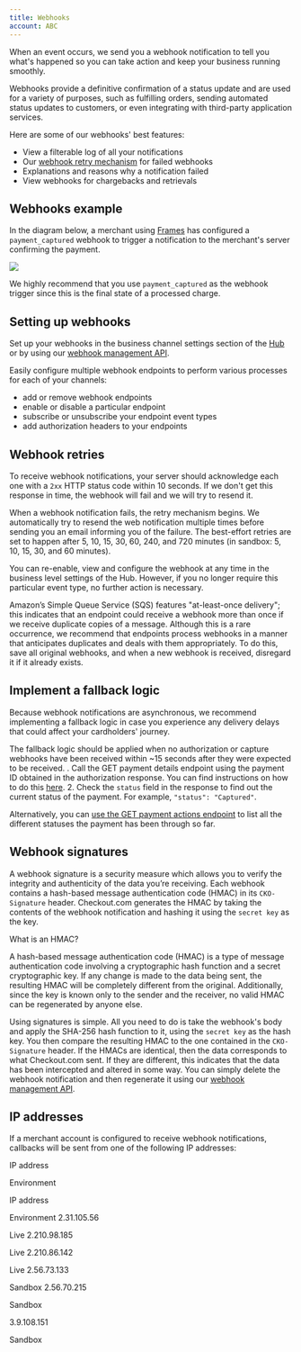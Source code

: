 ```yaml
---
title: Webhooks
account: ABC
---
```


When an event occurs, we send you a webhook notification to tell you what's happened so you can take action and keep your business running smoothly.

Webhooks provide a definitive confirmation of a status update and are used for a variety of purposes, such as fulfilling orders, sending automated status updates to customers, or even integrating with third-party application services.

Here are some of our webhooks' best features:

- View a filterable log of all your notifications
- Our [webhook retry mechanism](#Webhooks-webhookretries) for failed webhooks
- Explanations and reasons why a notification failed
- View webhooks for chargebacks and retrievals

## Webhooks example

In the diagram below, a merchant using [Frames](/display/DOCS/Frames) has configured a `payment_captured` webhook to trigger a notification to the merchant's server confirming the payment.

![](/download/attachments/2785448/Webhooks.png?version=2&modificationDate=1619690247031&api=v2)

We highly recommend that you use `payment_captured` as the webhook trigger since this is the final state of a processed charge.

## Setting up webhooks

Set up your webhooks in the business channel settings section of the [Hub](https://hub.checkout.com/login) or by using our [webhook management API](/display/DOCS/Webhook+management).

Easily configure multiple webhook endpoints to perform various processes for each of your channels:

- add or remove webhook endpoints
- enable or disable a particular endpoint
- subscribe or unsubscribe your endpoint event types
- add authorization headers to your endpoints

## Webhook retries 

To receive webhook notifications, your server should acknowledge each one with a `2xx` HTTP status code within 10 seconds. If we don't get this response in time, the webhook will fail and we will try to resend it.

When a webhook notification fails, the retry mechanism begins. We automatically try to resend the web notification multiple times before sending you an email informing you of the failure. The best-effort retries are set to happen after 5, 10, 15, 30, 60, 240, and 720 minutes (in sandbox: 5, 10, 15, 30, and 60 minutes).

You can re-enable, view and configure the webhook at any time in the business level settings of the Hub. However, if you no longer require this particular event type, no further action is necessary.

Amazon’s Simple Queue Service (SQS) features "at-least-once delivery"; this indicates that an endpoint could receive a webhook more than once if we receive duplicate copies of a message. Although this is a rare occurrence, we recommend that endpoints process webhooks in a manner that anticipates duplicates and deals with them appropriately. To do this, save all original webhooks, and when a new webhook is received, disregard it if it already exists.

## Implement a fallback logic

Because webhook notifications are asynchronous, we recommend implementing a fallback logic in case you experience any delivery delays that could affect your cardholders' journey.

The fallback logic should be applied when no authorization or capture webhooks have been received within ~15 seconds after they were expected to be received.
. Call the GET payment details endpoint using the payment ID obtained in the authorization response. You can find instructions on how to do this [here](/display/DOCS/Get+payment+details). 2. Check the `status` field in the response to find out the current status of the payment. For example, `"status": "Captured"`.

Alternatively, you can [use the GET payment actions endpoint](/display/DOCS/Get+payment+actions) to list all the different statuses the payment has been through so far.

## Webhook signatures

A webhook signature is a security measure which allows you to verify the integrity and authenticity of the data you’re receiving. Each webhook contains a hash-based message authentication code (HMAC) in its `CKO-Signature` header. Checkout.com generates the HMAC by taking the contents of the webhook notification and hashing it using the `secret key` as the key.

What is an HMAC?

A hash-based message authentication code (HMAC) is a type of message authentication code involving a cryptographic hash function and a secret cryptographic key. If any change is made to the data being sent, the resulting HMAC will be completely different from the original. Additionally, since the key is known only to the sender and the receiver, no valid HMAC can be regenerated by anyone else.

Using signatures is simple. All you need to do is take the webhook's body and apply the SHA-256 hash function to it, using the `secret key` as the hash key. You then compare the resulting HMAC to the one contained in the `CKO-Signature` header. If the HMACs are identical, then the data corresponds to what Checkout.com sent. If they are different, this indicates that the data has been intercepted and altered in some way. You can simply delete the webhook notification and then regenerate it using our [webhook management API](/display/DOCS/Webhook+management).

## IP addresses

If a merchant account is configured to receive webhook notifications, callbacks will be sent from one of the following IP addresses:

IP address

Environment

IP address

Environment
2.31.105.56

Live
2.210.98.185

Live
2.210.86.142

Live
2.56.73.133

Sandbox
2.56.70.215

Sandbox

3.9.108.151

Sandbox
